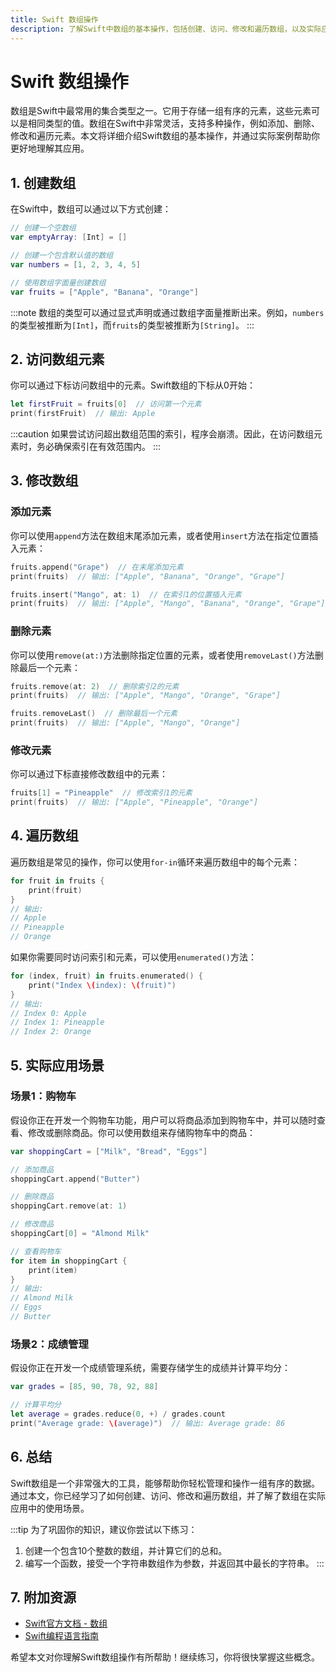 ```yaml
---
title: Swift 数组操作
description: 了解Swift中数组的基本操作，包括创建、访问、修改和遍历数组，以及实际应用场景。
---
```


# Swift 数组操作

数组是Swift中最常用的集合类型之一。它用于存储一组有序的元素，这些元素可以是相同类型的值。数组在Swift中非常灵活，支持多种操作，例如添加、删除、修改和遍历元素。本文将详细介绍Swift数组的基本操作，并通过实际案例帮助你更好地理解其应用。

## 1. 创建数组

在Swift中，数组可以通过以下方式创建：

```swift
// 创建一个空数组
var emptyArray: [Int] = []

// 创建一个包含默认值的数组
var numbers = [1, 2, 3, 4, 5]

// 使用数组字面量创建数组
var fruits = ["Apple", "Banana", "Orange"]
```

:::note
数组的类型可以通过显式声明或通过数组字面量推断出来。例如，`numbers`的类型被推断为`[Int]`，而`fruits`的类型被推断为`[String]`。
:::

## 2. 访问数组元素

你可以通过下标访问数组中的元素。Swift数组的下标从0开始：

```swift
let firstFruit = fruits[0]  // 访问第一个元素
print(firstFruit)  // 输出: Apple
```

:::caution
如果尝试访问超出数组范围的索引，程序会崩溃。因此，在访问数组元素时，务必确保索引在有效范围内。
:::

## 3. 修改数组

### 添加元素

你可以使用`append`方法在数组末尾添加元素，或者使用`insert`方法在指定位置插入元素：

```swift
fruits.append("Grape")  // 在末尾添加元素
print(fruits)  // 输出: ["Apple", "Banana", "Orange", "Grape"]

fruits.insert("Mango", at: 1)  // 在索引1的位置插入元素
print(fruits)  // 输出: ["Apple", "Mango", "Banana", "Orange", "Grape"]
```

### 删除元素

你可以使用`remove(at:)`方法删除指定位置的元素，或者使用`removeLast()`方法删除最后一个元素：

```swift
fruits.remove(at: 2)  // 删除索引2的元素
print(fruits)  // 输出: ["Apple", "Mango", "Orange", "Grape"]

fruits.removeLast()  // 删除最后一个元素
print(fruits)  // 输出: ["Apple", "Mango", "Orange"]
```

### 修改元素

你可以通过下标直接修改数组中的元素：

```swift
fruits[1] = "Pineapple"  // 修改索引1的元素
print(fruits)  // 输出: ["Apple", "Pineapple", "Orange"]
```

## 4. 遍历数组

遍历数组是常见的操作，你可以使用`for-in`循环来遍历数组中的每个元素：

```swift
for fruit in fruits {
    print(fruit)
}
// 输出:
// Apple
// Pineapple
// Orange
```

如果你需要同时访问索引和元素，可以使用`enumerated()`方法：

```swift
for (index, fruit) in fruits.enumerated() {
    print("Index \(index): \(fruit)")
}
// 输出:
// Index 0: Apple
// Index 1: Pineapple
// Index 2: Orange
```

## 5. 实际应用场景

### 场景1：购物车

假设你正在开发一个购物车功能，用户可以将商品添加到购物车中，并可以随时查看、修改或删除商品。你可以使用数组来存储购物车中的商品：

```swift
var shoppingCart = ["Milk", "Bread", "Eggs"]

// 添加商品
shoppingCart.append("Butter")

// 删除商品
shoppingCart.remove(at: 1)

// 修改商品
shoppingCart[0] = "Almond Milk"

// 查看购物车
for item in shoppingCart {
    print(item)
}
// 输出:
// Almond Milk
// Eggs
// Butter
```

### 场景2：成绩管理

假设你正在开发一个成绩管理系统，需要存储学生的成绩并计算平均分：

```swift
var grades = [85, 90, 78, 92, 88]

// 计算平均分
let average = grades.reduce(0, +) / grades.count
print("Average grade: \(average)")  // 输出: Average grade: 86
```

## 6. 总结

Swift数组是一个非常强大的工具，能够帮助你轻松管理和操作一组有序的数据。通过本文，你已经学习了如何创建、访问、修改和遍历数组，并了解了数组在实际应用中的使用场景。

:::tip
为了巩固你的知识，建议你尝试以下练习：
1. 创建一个包含10个整数的数组，并计算它们的总和。
2. 编写一个函数，接受一个字符串数组作为参数，并返回其中最长的字符串。
:::

## 7. 附加资源

- [Swift官方文档 - 数组](https://docs.swift.org/swift-book/LanguageGuide/CollectionTypes.html)
- [Swift编程语言指南](https://swift.org/documentation/)

希望本文对你理解Swift数组操作有所帮助！继续练习，你将很快掌握这些概念。